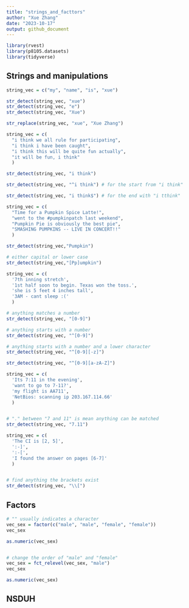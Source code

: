 ```yaml
---
title: "strings_and_facttors"
author: "Xue Zhang"
date: "2023-10-17"
output: github_document
---
```


```r
library(rvest)
library(p8105.datasets)
library(tidyverse)
```

## Strings and manipulations



```r
string_vec = c("my", "name", "is", "xue")

str_detect(string_vec, "xue")
str_detect(string_vec, "e")
str_detect(string_vec, "Xue")

str_replace(string_vec, "xue", "Xue Zhang")
```


```r
string_vec = c(
  "i think we all rule for participating",
  "i think i have been caught",
  "i think this will be quite fun actually",
  "it will be fun, i think"
  )

str_detect(string_vec, "i think")

str_detect(string_vec, "^i think") # for the start from "i think"

str_detect(string_vec, "i think$") # for the end with "i tthink"
```


```r
string_vec = c(
  "Time for a Pumpkin Spice Latte!",
  "went to the #pumpkinpatch last weekend",
  "Pumpkin Pie is obviously the best pie",
  "SMASHING PUMPKINS -- LIVE IN CONCERT!!"
  )

str_detect(string_vec,"Pumpkin")

# either capital or lower case
str_detect(string_vec,"[Pp]umpkin")

```





```r
string_vec = c(
  '7th inning stretch',
  '1st half soon to begin. Texas won the toss.',
  'she is 5 feet 4 inches tall',
  '3AM - cant sleep :('
  )

# anything matches a number 
str_detect(string_vec, "[0-9]")

# anything starts with a number
str_detect(string_vec, "^[0-9]")

# anything starts with a number and a lower character
str_detect(string_vec, "^[0-9][-z]")

str_detect(string_vec, "^[0-9][a-zA-Z]")

```



```r
string_vec = c(
  'Its 7:11 in the evening',
  'want to go to 7-11?',
  'my flight is AA711',
  'NetBios: scanning ip 203.167.114.66'
  )


# "." between "7 and 11" is mean anything can be matched
str_detect(string_vec, "7.11")

```




```r
string_vec = c(
  'The CI is [2, 5]',
  ':-]',
  ':-[',
  'I found the answer on pages [6-7]'
  )


# find anything the brackets exist
str_detect(string_vec, "\\[")
```


## Factors

```r
# "" usually indicates a character
vec_sex = factor(c("male", "male", "female", "female"))
vec_sex

as.numeric(vec_sex)


# change the order of "male" and "female"
vec_sex = fct_relevel(vec_sex, "male")
vec_sex

as.numeric(vec_sex)

```


## NSDUH

```r


```